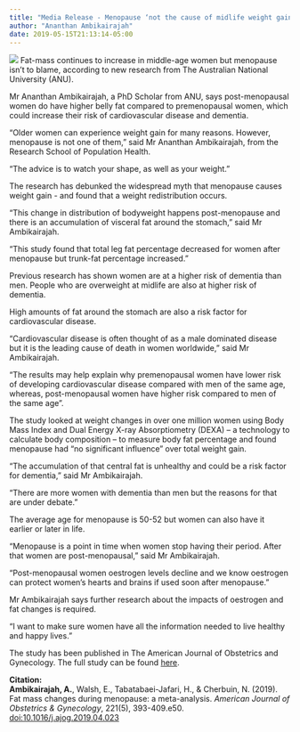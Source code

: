 ---
title: "Media Release - Menopause ‘not the cause of midlife weight gain’ in women"
author: "Ananthan Ambikairajah"
date: 2019-05-15T21:13:14-05:00
---
![](./menopause_fatmass.png)
Fat-mass continues to increase in middle-age women but menopause isn't to blame, according to new research from The Australian National University (ANU).

Mr Ananthan Ambikairajah, a PhD Scholar from ANU, says post-menopausal women do have higher belly fat compared to premenopausal women, which could increase their risk of cardiovascular disease and dementia.

"Older women can experience weight gain for many reasons. However, menopause is not one of them," said Mr Ananthan Ambikairajah, from the Research School of Population Health.

"The advice is to watch your shape, as well as your weight."

The research has debunked the widespread myth that menopause causes weight gain - and found that a weight redistribution occurs.

"This change in distribution of bodyweight happens post-menopause and there is an accumulation of visceral fat around the stomach," said Mr Ambikairajah.

"This study found that total leg fat percentage decreased for women after menopause but trunk-fat percentage increased."

Previous research has shown women are at a higher risk of dementia than men. People who are overweight at midlife are also at higher risk of dementia. 

High amounts of fat around the stomach are also a risk factor for cardiovascular disease.

"Cardiovascular disease is often thought of as a male dominated disease but it is the leading cause of death in women worldwide," said Mr Ambikairajah.

"The results may help explain why premenopausal women have lower risk of developing cardiovascular disease compared with men of the same age, whereas, post-menopausal women have higher risk compared to men of the same age".

The study looked at weight changes in over one million women using Body Mass Index and Dual Energy X-ray Absorptiometry (DEXA) -- a technology to calculate body composition -- to measure body fat percentage and found menopause had "no significant influence" over total weight gain.

"The accumulation of that central fat is unhealthy and could be a risk factor for dementia," said Mr Ambikairajah.

"There are more women with dementia than men but the reasons for that are under debate."

The average age for menopause is 50-52 but women can also have it earlier or later in life.

"Menopause is a point in time when women stop having their period. After that women are post-menopausal," said Mr Ambikairajah.

"Post-menopausal women oestrogen levels decline and we know oestrogen can protect women's hearts and brains if used soon after menopause."

Mr Ambikairajah says further research about the impacts of oestrogen and fat changes is required.

"I want to make sure women have all the information needed to live healthy and happy lives."

The study has been published in The American Journal of Obstetrics and Gynecology. The full study can be found [here](https://ananthanambikairajah.com/files/Ambikairajah_et_al_2019_Fat_mass_changes_AJOG.pdf).

**Citation:**    
**Ambikairajah, A.**, Walsh, E., Tabatabaei-Jafari, H., & Cherbuin, N. (2019). Fat mass changes during menopause: a meta-analysis. *American Journal of Obstetrics & Gynecology*, 221(5), 393-409.e50. [doi:10.1016/j.ajog.2019.04.023](https://doi.org/10.1016/j.ajog.2019.04.023)